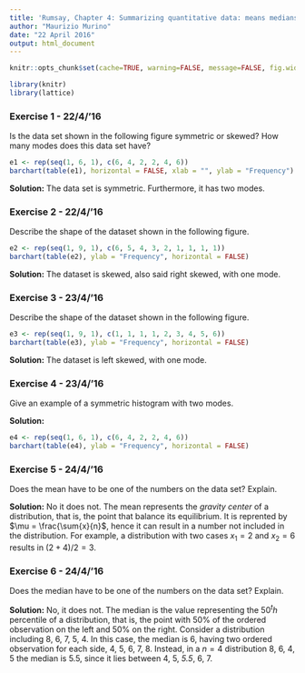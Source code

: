 ```yaml
---
title: 'Rumsay, Chapter 4: Summarizing quantitative data: means medians and more'
author: "Maurizio Murino"
date: "22 April 2016"
output: html_document
---
```



```r
knitr::opts_chunk$set(cache=TRUE, warning=FALSE, message=FALSE, fig.width=4, echo = FALSE)
```

```r
library(knitr)
library(lattice)
```

### Exercise 1 - 22/4/'16

Is the data set shown in the following figure symmetric or skewed? How many modes does this data set have?

```r
e1 <- rep(seq(1, 6, 1), c(6, 4, 2, 2, 4, 6))
barchart(table(e1), horizontal = FALSE, xlab = "", ylab = "Frequency")
```

**Solution:**
The data set is symmetric. Furthermore, it has two modes.

### Exercise 2 - 22/4/'16

Describe the shape of the dataset shown in the following figure.
```r
e2 <- rep(seq(1, 9, 1), c(6, 5, 4, 3, 2, 1, 1, 1, 1))
barchart(table(e2), ylab = "Frequency", horizontal = FALSE)
```
**Solution:**
The dataset is skewed, also said right skewed, with one mode.

### Exercise 3 - 23/4/'16

Describe the shape of the dataset shown in the following figure.
```r
e3 <- rep(seq(1, 9, 1), c(1, 1, 1, 1, 2, 3, 4, 5, 6))
barchart(table(e3), ylab = "Frequency", horizontal = FALSE)
```
**Solution:**
The dataset is left skewed, with one mode.

### Exercise 4 - 23/4/'16

Give an example of a symmetric histogram with two modes.

**Solution:**
```r
e4 <- rep(seq(1, 6, 1), c(6, 4, 2, 2, 4, 6))
barchart(table(e4), ylab = "Frequency", horizontal = FALSE)
```

### Exercise 5 - 24/4/'16

Does the mean have to be one of the numbers on the data set? Explain.

**Solution:**
No it does not. The mean represents the *gravity center* of a distribution, that is, the point that balance its equilibrium. It is reprented by $\mu = \frac{\sum{x}{n}$, hence it can result in a number not included in the distribution. For example, a distribution with two cases $x_1 = 2$ and $x_2 = 6$ results in $(2+4)/2 = 3$.

### Exercise 6 - 24/4/'16

Does the median have to be one of the numbers on the data set? Explain.

**Solution:**
No, it does not. The median is the value representing the $50^th$ percentile of a distribution, that is, the point with 50% of the ordered observation on the left and 50% on the right. Consider a distribution including 8, 6, 7, 5, 4. In this case, the median is 6, having two ordered observation for each side, 4, 5, 6, 7, 8. Instead, in a $n = 4$ distribution 8, 6, 4, 5 the median is 5.5, since it lies between 4, 5, *5.5*, 6, 7.
